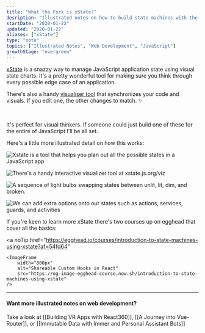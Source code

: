 ```yaml
---
title: "What the Fork is xState?"
desription: "Illustrated notes on how to build state machines with the xState library"
startDate: "2020-01-22"
updated: "2020-01-22"
aliases: ["xState"]
type: "note"
topics: ["Illustrated Notes", "Web Development", "JavaScript"]
growthStage: "evergreen"
---
```


[xState](https://xstate.js.org/) is a snazzy way to manage JavaScript application state using visual state charts.
It's a pretty wonderful tool for making sure you think through every possible edge case of an application.

There's also a handy [visualiser tool](https://xstate.js.org/viz/) that synchronizes your code and visuals. If you edit one, the other changes to match. <span aria-role="image">✨</span>

<ImageFrame
    alt="Screenshot of the xState visualizer"
    src="https://res.cloudinary.com/dg3gyk0gu/image/upload/c_scale,w_920/v1592930602/maggieappleton.com/egghead-course-notes/xstate/Screenshot_2020-06-23_at_17.41.45.png"
/>

<br />

It's perfect for visual thinkers. If someone could just build one of these for the entire of JavaScript I'll be all set.

Here's a little more illustrated detail on how this works:

<img
    alt="Xstate is a tool that helps you plan out all the possible states in a JavaScript app"
    src="https://res.cloudinary.com/dg3gyk0gu/image/upload/c_scale,w_750/v1592931672/maggieappleton.com/egghead-course-notes/xstate/xState_5.png"
/>

<img
    alt="There's a handy interactive visualizer tool at xstate.js.org/viz"
    src="https://res.cloudinary.com/dg3gyk0gu/image/upload/c_scale,w_860/v1592262779/maggieappleton.com/egghead-course-notes/xstate/xState_2.png"
/>

<img
    alt="A sequence of light bulbs swapping states between unlit, lit, dim, and broken."
    src="https://res.cloudinary.com/dg3gyk0gu/image/upload/c_scale,w_900/v1592262781/maggieappleton.com/egghead-course-notes/xstate/xState_3.png"
/>

<img
    alt="We can add extra options onto our states such as actions, services, guards, and activities"
    src="https://res.cloudinary.com/dg3gyk0gu/image/upload/c_scale,w_900/v1592262777/maggieappleton.com/egghead-course-notes/xstate/xState_4.png"
/>

If you're keen to learn more xState there's two courses up on egghead that cover all the basics:

<a
    noTip
    href="https://egghead.io/courses/introduction-to-state-machines-using-xstate?af=54fd64"
>
    <ImageFrame
        width="800px"
        alt="Shareable Custom Hooks in React"
        src="https://og-image-egghead-course.now.sh/introduction-to-state-machines-using-xstate"
    />
</a>
<a
    noTip
    href="https://egghead.io/courses/construct-sturdy-uis-with-xstate?af=54fd64"
>
    <ImageFrame
        width="800px"
        alt="Shareable Custom Hooks in React"
        src="https://og-image-egghead-course.now.sh/construct-sturdy-uis-with-xstate"
    />
</a>

---

#### Want more illustrated notes on web development?

Take a look at [[Building VR Apps with React360]], [[A Journey into Vue-Router]], or [[Immutable Data with Immer and Personal Assistant Bots]]
